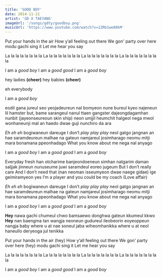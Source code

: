 ```yaml
---
title: 'GOOD BOY'
date: 2014-11-21
artist: 'GD X TAEYANG'
imageUrl: '/songs/gdty/goodboy.png'
musicUrl: 'https://www.youtube.com/watch?v=1ZRb1we80kM'
---
```


Put your hands in the air
How y’all feeling out there
We gon' party over here
modu gachi sing it
Let me hear you say

La la la la la la la la La la la la la la la la
La la la la la la la la La la la la la la la la la

I am a *good boy*
I am a *good good*
I am a *good boy*

hey ladies **(cheer)**
hey babies **(cheer)**

eh everybody

I am a *good boy*

eodil gana jureul seo
yeojadeureun nal bomyeon nune bureul kyeo
najeneun lil hamster but,
bame sarangeul nanul ttaen gangster
dajeongdagamhan nunbit
(jayeonseureoun skin ship)
neon umjjil heumchit halgeol
nega mwol wonhaneunji mal an haedo dwae
guji nunchiro da ara

*Eh eh eh* bogiwaneun dareuge
I don’t *play play play*
neol gatgo jangnan an hae
saramdeureun malhae
na gateun namjareul josimharago
neomu mitji mara bonamana ppeonhadago
What you know about me
nega nal anyago

I am a *good boy*
I am a *good good*
I am a *good boy*

Everyday fresh han otcharime
banjeondoeneun simhan natgarim
daman saljjak jinneun nunuseume
juwi saramdeul eoreo jugeum
But I don’t really care
And I don’t need that
(nan neoman isseumyeon dwae naege gidae)
ige geimiramyeon yes
I’m a player
and you could be my coach
(Love affair)

*Eh eh eh* bogiwaneun dareuge
I don’t *play play play*
neol gatgo jangnan an hae
saramdeureun malhae
na gateun namjareul josimharago
neomu mitji mara bonamana ppeonhadago
What you know about me
nega nal anyago

I am a *good boy*
I am a *good good*
I am a *good boy*

**Hey** nawa gachi chumeul chwo
bamsaewo donghwa gateun kkumeul kkwo
**Hey** nan baengma tan wangja
neoneun gudureul ileobeorin eoyeoppeun nangja
baby where u at
nae soneul jaba wiheomhanikka
where u at
neol haneullo deryeoga jul tenikka

Put your hands in the air (hey)
How y’all feeling out there
We gon' party over here (hey)
modu gachi sing it
Let me hear you say

La la la la la la la la La la la la la la la la
La la la la la la la la La la la la la la la la la

I am a *good boy*
I am a *good good*
I am a *good boy*
